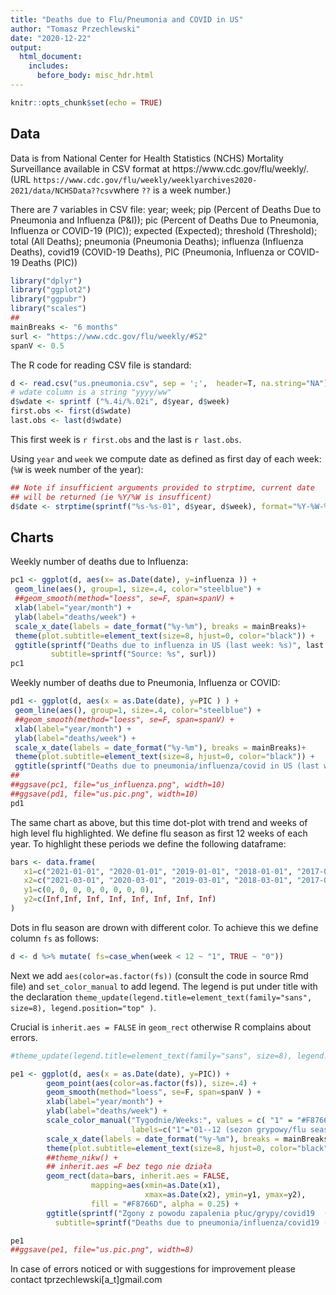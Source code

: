 ```yaml
---
title: "Deaths due to Flu/Pneumonia and COVID in US"
author: "Tomasz Przechlewski"
date: "2020-12-22"
output:
  html_document:
    includes:
      before_body: misc_hdr.html
---
```


```r
knitr::opts_chunk$set(echo = TRUE)
```

## Data

Data is from National Center for Health Statistics (NCHS) Mortality Surveillance
available in CSV format at https://www.cdc.gov/flu/weekly/. 
(URL `https://www.cdc.gov/flu/weekly/weeklyarchives2020-2021/data/NCHSData??csv`where `??` is a week
number.)

There are 7 variables in CSV file:
year; week;
pip (Percent of Deaths Due to Pneumonia and Influenza (P&I));
pic (Percent of Deaths Due to Pneumonia, Influenza or COVID-19 (PIC));
expected (Expected);
threshold (Threshold);
total (All Deaths);
pneumonia (Pneumonia Deaths);
influenza (Influenza Deaths),
covid19 (COVID-19 Deaths),
PIC (Pneumonia, Influenza or COVID-19 Deaths (PIC))

```r
library("dplyr")
library("ggplot2")
library("ggpubr")
library("scales")
##
mainBreaks <- "6 months"
surl <- "https://www.cdc.gov/flu/weekly/#S2"
spanV <- 0.5
```

The R code for reading CSV file is standard:

```r
d <- read.csv("us.pneumonia.csv", sep = ';',  header=T, na.string="NA")
# wdate column is a string "yyyy/ww"
d$wdate <- sprintf ("%.4i/%.02i", d$year, d$week)
first.obs <- first(d$wdate)
last.obs <- last(d$wdate)
```

This first week is `r first.obs` and the last is `r last.obs`.


Using `year` and `week` we compute date as defined as first day of each week:
(`%W` is week number of the year):

```r
## Note if insufficient arguments provided to strptime, current date
## will be returned (ie %Y/%W is insufficent)
d$date <- strptime(sprintf("%s-%s-01", d$year, d$week), format="%Y-%W-%w")
```

## Charts

Weekly number of deaths due to Influenza:

```r
pc1 <- ggplot(d, aes(x= as.Date(date), y=influenza )) +
 geom_line(aes(), group=1, size=.4, color="steelblue") +
 ##geom_smooth(method="loess", se=F, span=spanV) +
 xlab(label="year/month") +
 ylab(label="deaths/week") +
 scale_x_date(labels = date_format("%y-%m"), breaks = mainBreaks)+
 theme(plot.subtitle=element_text(size=8, hjust=0, color="black")) +
 ggtitle(sprintf("Deaths due to influenza in US (last week: %s)", last.obs), 
         subtitle=sprintf("Source: %s", surl)) 
pc1
```

Weekly number of deaths due to Pneumonia, Influenza or COVID:

```r
pd1 <- ggplot(d, aes(x = as.Date(date), y=PIC ) ) +
 geom_line(aes(), group=1, size=.4, color="steelblue") +
 ##geom_smooth(method="loess", se=F, span=spanV) +
 xlab(label="year/month") +
 ylab(label="deaths/week") +
 scale_x_date(labels = date_format("%y-%m"), breaks = mainBreaks)+
 theme(plot.subtitle=element_text(size=8, hjust=0, color="black")) +
 ggtitle(sprintf("Deaths due to pneumonia/influenza/covid in US (last week: %s)", last.obs), subtitle=sprintf("Source: %s", surl)) 
##
##ggsave(pc1, file="us_influenza.png", width=10)
##ggsave(pd1, file="us.pic.png", width=10)
pd1
```

The same chart as above, but this time dot-plot with trend and weeks of high level flu 
highlighted.
We define flu season as first 12 weeks of each year. To highlight these periods we define
the following dataframe:

```r

bars <- data.frame(
   x1=c("2021-01-01", "2020-01-01", "2019-01-01", "2018-01-01", "2017-01-01", "2016-01-01", "2015-01-01", "2014-01-01"), 
   x2=c("2021-03-01", "2020-03-01", "2019-03-01", "2018-03-01", "2017-03-01", "2016-03-01", "2015-03-01", "2014-03-01"), 
   y1=c(0, 0, 0, 0, 0, 0, 0, 0), 
   y2=c(Inf,Inf, Inf, Inf, Inf, Inf, Inf, Inf)
)
```

Dots in flu season are drown with different color. To achieve this we define
column `fs` as follows:

```r
d <- d %>% mutate( fs=case_when(week < 12 ~ "1", TRUE ~ "0"))
```

Next we add `aes(color=as.factor(fs))` (consult the code in source Rmd file) and `set_color_manual`
to add legend. The legend is put under title with the declaration
`theme_update(legend.title=element_text(family="sans", size=8), legend.position="top" )`.

Crucial is `inherit.aes = FALSE` in `geom_rect` otherwise R complains about errors.

```r
#theme_update(legend.title=element_text(family="sans", size=8), legend.position="top" )

pe1 <- ggplot(d, aes(x = as.Date(date), y=PIC)) +
        geom_point(aes(color=as.factor(fs)), size=.4) +
        geom_smooth(method="loess", se=F, span=spanV ) +
        xlab(label="year/month") +
        ylab(label="deaths/week") +
        scale_color_manual("Tygodnie/Weeks:", values = c( "1" = "#F8766D", "0" = "#00BFC4" ), 
                           labels=c("1"="01--12 (sezon grypowy/flu season)", "0" = "13--52/3") ) +
        scale_x_date(labels = date_format("%y-%m"), breaks = mainBreaks)+
        theme(plot.subtitle=element_text(size=8, hjust=0, color="black")) +
        ##theme_nikw() +
        ## inherit.aes =F bez tego nie działa
        geom_rect(data=bars, inherit.aes = FALSE,
                  mapping=aes(xmin=as.Date(x1), 
                              xmax=as.Date(x2), ymin=y1, ymax=y2), 
                  fill = "#F8766D", alpha = 0.25) +
        ggtitle(sprintf("Zgony z powodu zapalenia płuc/grypy/covid19  (USA; ostatni tydzień: %s)", last.obs), 
          subtitle=sprintf("Deaths due to pneumonia/influenza/covid19 (US; last week  %s)\n Źródło/Source: %s", last.obs, surl)) 

pe1
##ggsave(pe1, file="us.pic.png", width=8)
```

In case of errors noticed or with suggestions for improvement please contact 
tprzechlewski[a_t]gmail.com

